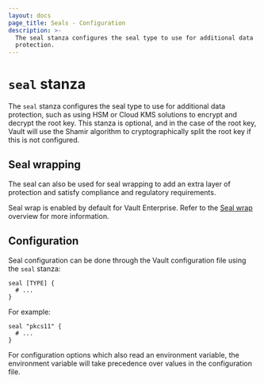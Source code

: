 ```yaml
---
layout: docs
page_title: Seals - Configuration
description: >-
  The seal stanza configures the seal type to use for additional data
  protection.
---
```


# `seal` stanza

The `seal` stanza configures the seal type to use for additional data
protection, such as using HSM or Cloud KMS solutions to encrypt and decrypt the
root key. This stanza is optional, and in the case of the root key, Vault
will use the Shamir algorithm to cryptographically split the root key if this
is not configured.

## Seal wrapping <EnterpriseAlert inline="true" product="vault" />

The seal can also be used for seal wrapping to add an extra layer of protection
and satisfy compliance and regulatory requirements.

Seal wrap is enabled by default for Vault Enterprise. Refer to the
[Seal wrap](/vault/docs/enterprise/sealwrap) overview for more information.

## Configuration

Seal configuration can be done through the Vault configuration file using the
`seal` stanza:

```hcl
seal [TYPE] {
  # ...
}
```

For example:

```hcl
seal "pkcs11" {
  # ...
}
```

For configuration options which also read an environment variable, the
environment variable will take precedence over values in the configuration file.

[sealwrap]: /vault/docs/enterprise/sealwrap